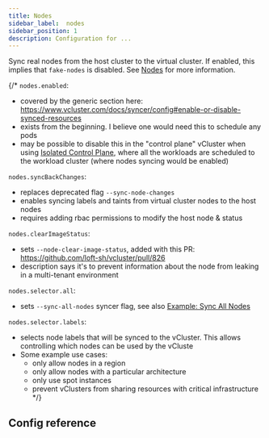 ```yaml
---
title: Nodes
sidebar_label:  nodes
sidebar_position: 1
description: Configuration for ...
---
```



Sync real nodes from the host cluster to the virtual cluster. If enabled, this implies that `fake-nodes` is disabled. See [Nodes](/architecture/nodes.mdx) for more information.

{/*
`nodes.enabled`:
- covered by the generic section here: https://www.vcluster.com/docs/syncer/config#enable-or-disable-synced-resources
- exists from the beginning. I believe one would need this to schedule any pods
- may be possible to disable this in the "control plane" vCluster when using [Isolated Control Plane](https://www.vcluster.com/pro/docs/features/isolated_control_planes), where all the workloads are scheduled to the workload cluster (where nodes syncing would be enabled)

`nodes.syncBackChanges`:
- replaces deprecated flag `--sync-node-changes`
- enables syncing labels and taints from virtual cluster nodes to the host nodes
- requires adding rbac permissions to modify the host node & status

`nodes.clearImageStatus`:
- sets `--node-clear-image-status`, added with this PR: https://github.com/loft-sh/vcluster/pull/826
- description says it's to prevent information about the node from leaking in a multi-tenant environment

`nodes.selector.all`:
- sets `--sync-all-nodes` syncer flag, see also [Example: Sync All Nodes](https://www.vcluster.com/docs/architecture/nodes#example-sync-all-nodes)

`nodes.selector.labels`:
- selects node labels that will be synced to the vCluster. This allows controlling which nodes can be used by the vCluste
- Some example use cases:
  - only allow nodes in a region
  - only allow nodes with a particular architecture
  - only use spot instances
  - prevent vClusters from sharing resources with critical infrastructure
*/}

## Config reference

<SyncNodes/>
